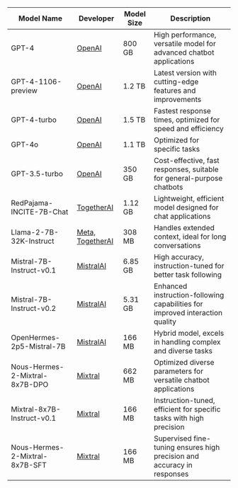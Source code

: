 | Model Name                          | Developer                                        | Model Size | Description                             |
|-------------------------------------|--------------------------------------------------|-------------------|-----------------------------------------|
| GPT-4                               | [OpenAI](https://platform.openai.com/)           | 800 GB     | High performance, versatile model for advanced chatbot applications             |
| GPT-4-1106-preview                  | [OpenAI](https://platform.openai.com/)           | 1.2 TB     | Latest version with cutting-edge features and improvements                     |
| GPT-4-turbo                         | [OpenAI](https://platform.openai.com/)           | 1.5 TB     | Fastest response times, optimized for speed and efficiency                     |
| GPT-4o                              | [OpenAI](https://platform.openai.com/)           | 1.1 TB     | Optimized for specific tasks            |
| GPT-3.5-turbo                       | [OpenAI](https://platform.openai.com/)           | 350 GB     | Cost-effective, fast responses, suitable for general-purpose chatbots          |
| RedPajama-INCITE-7B-Chat            | [TogetherAI](https://together.ai)                | 1.12 GB    | Lightweight, efficient model designed for chat applications                   |
| Llama-2-7B-32K-Instruct             | [Meta, TogetherAI](https://huggingface.co/meta-llama) | 308 MB     | Handles extended context, ideal for long conversations                         |
| Mistral-7B-Instruct-v0.1            | [MistralAI](https://huggingface.co/mistralai)    | 6.85 GB    | High accuracy, instruction-tuned for better task following                    |
| Mistral-7B-Instruct-v0.2            | [MistralAI](https://huggingface.co/mistralai)    | 5.31 GB    | Enhanced instruction-following capabilities for improved interaction quality   |
| OpenHermes-2p5-Mistral-7B           | [MistralAI](https://huggingface.co/mistralai)    | 166 MB     | Hybrid model, excels in handling complex and diverse tasks                    |
| Nous-Hermes-2-Mixtral-8x7B-DPO      | [Mixtral](https://huggingface.co/Mixtral)       | 662 MB     | Optimized diverse parameters for versatile chatbot applications               |
| Mixtral-8x7B-Instruct-v0.1          | [Mixtral](https://huggingface.co/Mixtral)     | 166 MB     | Instruction-tuned, efficient for specific tasks with high precision            |
| Nous-Hermes-2-Mixtral-8x7B-SFT      | [Mixtral](https://huggingface.co/Mixtral)     | 166 MB     | Supervised fine-tuning ensures high precision and accuracy in responses       |
